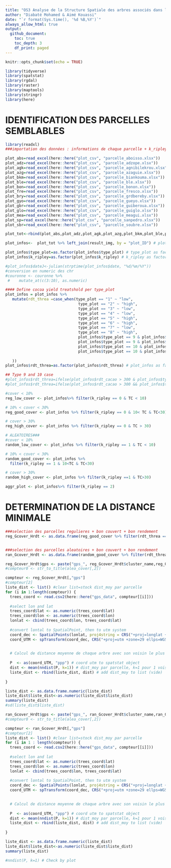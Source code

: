 ```yaml
---
title: "OS3 Analyse de la Structure Spatiale des arbres associés dans les SAF cacao : K2Ripley"
author: "Diabaté Mohamed & Aimé Kouassi"
date: "`r format(Sys.time(), '%d %B,%Y')`"
always_allow_html: true
output:
  github_document:
    toc: true
    toc_depth: 3
    df_print: paged
---
```


```r
knitr::opts_chunk$set(echo = TRUE)

library(tidyverse)
library(spatstat)
library(rgdal)
library(raster)
library(maptools)
library(stringr)
library(here)
```

# IDENTIFICATION DES PARCELLES SEMBLABLES

```r
library(readxl)
###importation des données : informations de chaque parcelle + k_ripley

plot_abs=read_excel(here::here("plot_csv", "parcelle_aboisso.xlsx")) 
plot_adz=read_excel(here::here("plot_csv", "parcelle_adzope.xlsx")) 
plot_agk=read_excel(here::here("plot_csv", "parcelle_agnibilekrou.xlsx"))
plot_azg=read_excel(here::here("plot_csv", "parcelle_azaguie.xlsx"))
plot_bkm=read_excel(here::here("plot_csv", "parcelle_biankouma.xlsx"))
plot_ble=read_excel(here::here("plot_csv", "parcelle_ble.xlsx"))
plot_bon=read_excel(here::here("plot_csv", "parcelle_bonon.xlsx"))
plot_fre=read_excel(here::here("plot_csv", "parcelle_fresco.xlsx"))
plot_bry=read_excel(here::here("plot_csv", "parcelle_grdbereby.xlsx"))
plot_gyo=read_excel(here::here("plot_csv", "parcelle_gueyo.xlsx"))
plot_gbr=read_excel(here::here("plot_csv", "parcelle_guiberoua.xlsx"))
plot_glo=read_excel(here::here("plot_csv", "parcelle_guiglo.xlsx"))
plot_mea=read_excel(here::here("plot_csv", "parcelle_meagui.xlsx"))
plot_sp=read_excel(here::here("plot_csv", "parcelle_sanpedro.xlsx"))
plot_sbr=read_excel(here::here("plot_csv", "parcelle_soubre.xlsx"))

plot_tot<-rbind(plot_abs,plot_adz,plot_agk,plot_azg,plot_bkm,plot_ble,plot_bon,plot_fre,plot_bry,plot_gyo,plot_gbr,plot_glo,plot_mea,plot_sp,plot_sbr)

plot_infos<-  plot_tot %>% left_join(result_img, by = "plot_ID") # plot informations : cover infos  + plot_tot

plot_infos$type_plot=as.factor(plot_infos$type_plot) # type_plot as factor
plot_infos$k_ripley=as.factor(plot_infos$k_ripley) # k_ripley as factor

#plot_infos$dateJ<-julian(strptime(plot_infos$date, "%d/%m/%Y"))
#conversion en numeric des chr
#couronne <- couronne %>% 
 #    mutate_at(c(3:10), as.numeric)
```

```r
#### Define cocoa yield treatshold per type_plot
plot_infos = plot_infos %>%
   mutate(rdt_threa =case_when(type_plot == "1" ~ "low",
                                type_plot == "2" ~ "high",
                                type_plot == "3" ~ "low",
                                type_plot == "4" ~ "low",
                                type_plot == "5" ~ "high",
                                type_plot == "6" ~ "high",
                                type_plot == "7" ~ "low",
                                type_plot == "8" ~ "high",
                                plot_infos$type_plot == 9 & plot_infos$rdt_cacao > 300 ~ "high",
                                plot_infos$type_plot == 9 & plot_infos$rdt_cacao < 300 ~ "low", 
                                plot_infos$type_plot == 10 & plot_infos$rdt_cacao > 300 ~ "high",
                                plot_infos$type_plot == 10 & plot_infos$rdt_cacao < 300 ~ "low", 
                              
   ))
plot_infos$rdt_threa=as.factor(plot_infos$rdt_threa) # plot_infos as factor

## Type 9 and 10 case
#plot_infos$rdt_threa=ifelse(plot_infos$rdt_cacao > 300 & plot_infos$type_plot == 9, "high", "low")
#plot_infos$rdt_threa=ifelse(plot_infos$rdt_cacao > 300 && plot_infos$type_plot == 10, "high", "low")
```

```r
#cover < 10%
reg_low_cover <- plot_infos%>% filter(k_ripley == 0 & TC < 10)

# 10% < cover < 30%
reg_good_cover <- plot_infos %>% filter(k_ripley == 0 & 10< TC & TC<30)

# cover > 30%
reg_high_cover <- plot_infos %>% filter(k_ripley == 0 & TC > 30)
```

```r
# ALEATOIRES###
#cover < 10%
random_low_cover <- plot_infos %>% filter(k_ripley == 1 & TC < 10)

# 10% < cover < 30%
random_good_cover <- plot_infos %>%
  filter(k_ripley == 1 & 10<TC & TC<30)

# cover > 30%
random_high_cover <- plot_infos %>% filter(k_ripley ==1 & TC>30)
```

```r
aggr_plot <- plot_infos%>% filter(k_ripley == 2)
```

# DETERMINATION DE LA DISTANCE MINIMALE

```r
###selection des parcelles regulieres + bon couvert + bon rendement
reg_Gcover_Hrdt <- as.data.frame(reg_good_cover %>% filter(rdt_threa == "high"))


###selection des parcelles aleatoires + bon couvert + bon rendement
ran_Gcover_Hrdt <- as.data.frame(random_good_cover %>% filter(rdt_threa == "high"))
```


```r
reg_Gcover_Hrdt$gps <- paste("gps_", reg_Gcover_Hrdt$cluster_name,reg_Gcover_Hrdt$type_plot, ".csv", sep = "")
#compteur0 <- str_to_title(alea_cover[,2])

compteur <- reg_Gcover_Hrdt[,"gps"]
#compteur[2]
liste_dist <- list() #clear list=stock dist_moy par parcelle
for (i in 1:length(compteur)) {
  trees_coord <- read.csv2(here::here("gps_data", compteur[[i]]))
  
  #select lon and lat
  trees_coord$lat <- as.numeric(trees_coord$lat)
  trees_coord$lon <- as.numeric(trees_coord$lon)
  lonlat <- cbind(trees_coord$lon, trees_coord$lat)
  
  #convert lontal to SpatialPoint, then to utm system
  coord_dec <- SpatialPoints(lonlat, proj4string = CRS("+proj=longlat +datum=WGS84"))
  coord_UTM <- spTransform(coord_dec, CRS("+proj=utm +zone=29 ellps=WGS84"))
  

  # Calcul de distance moyenne de chaque arbre avec son voisin le plus proche au sein la parcelle
  
  P  <- as(coord_UTM, "ppp") # coord utm to spatstat object
  dist <- mean(nndist(P, k=1)) # dist_moy par parcelle, k=1 pour 1 voisin plus proche 
  liste_dist <- rbind(liste_dist, dist) # add dist_moy to list (vide)
  
}

liste_dist <- as.data.frame.numeric(liste_dist)
liste_dist$liste_dist<-as.numeric(liste_dist$liste_dist)
summary(liste_dist)
#sd(liste_dist$liste_dist)
```

```r
ran_Gcover_Hrdt$gps <- paste("gps_", ran_Gcover_Hrdt$cluster_name,ran_Gcover_Hrdt$type_plot, ".csv", sep = "")
#compteur0 <- str_to_title(alea_cover[,2])

compteur <- ran_Gcover_Hrdt[,"gps"]
#compteur[2]
liste_dist <- list() #clear list=stock dist_moy par parcelle
for (i in 1 : length(compteur)) {
  trees_coord <- read.csv2(here::here("gps_data", compteur[[i]]))
  
  #select lon and lat
  trees_coord$lat <- as.numeric(trees_coord$lat)
  trees_coord$lon <- as.numeric(trees_coord$lon)
  lonlat <- cbind(trees_coord$lon, trees_coord$lat)
  
  #convert lontal to SpatialPoint, then to utm system
  coord_dec <- SpatialPoints(lonlat, proj4string = CRS("+proj=longlat +datum=WGS84"))
  coord_UTM <- spTransform(coord_dec, CRS("+proj=utm +zone=29 ellps=WGS84"))
  

  # Calcul de distance moyenne de chaque arbre avec son voisin le plus proche au sein la parcelle
  
  P  <- as(coord_UTM, "ppp") # coord utm to spatstat object
  dist <- mean(nndist(P, k=1)) # dist_moy par parcelle, k=1 pour 1 voisin plus proche 
  liste_dist <- rbind(liste_dist, dist) # add dist_moy to list (vide)
  
}

liste_dist <- as.data.frame.numeric(liste_dist)
liste_dist$liste_dist<-as.numeric(liste_dist$liste_dist)
summary(liste_dist)

#nndist(P, k=1) # Check by plot
```

